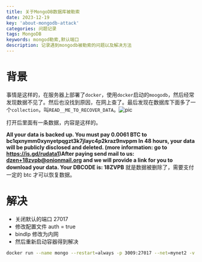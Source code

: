 ```yaml
---
title: 关于MongoDB数据库被勒索
date: 2023-12-19
key: 'about-mongodb-attack'
categories: 问题记录
tags: MongoDB
keywords: mongod勒索,默认端口
description: 记录遇到mongodb被勒索的问题以及解决方法
---
```


# 背景

事情是这样的，在服务器上部署了`docker`，使用`docker`启动的`moogodb`，然后经常发现数据不见了。然后也没找到原因，在网上查了。最后发现在数据库下面多了一个`collection`，叫`READ__ME_TO_RECOVER_DATA`。![pic](https://blog-offical-1302483222.cos.ap-guangzhou.myqcloud.com/mx_screencap_20240716_141146.png)

打开后里面有一条数据，内容是这样的。

**All your data is backed up. You must pay 0.0061 BTC to bc1qxnymm0xynyetpqgzt3k7jlayc4p2kraz9nvppm In 48 hours, your data will be publicly disclosed and deleted. (more information: go to https://is.gd/rudata1)After paying send mail to us: dzen+18zvpb@onionmail.org and we will provide a link for you to download your data. Your DBCODE is: 18ZVPB** 就是数据被删除了，需要支付一定的 btc 才可以恢复数据。

# 解决

- 关闭默认的端口 27017
- 修改配置文件 auth = true
- bindIp 修改为内网
- 然后重新启动容器得到解决

```bash
docker run --name mongo --restart=always -p 3009:27017 --net=mynet2 -v /data/mdb:/data/db -v /data/backup/mongodb:/data/backup -v /data/mdblog:/data/log -v /data/mongo_conf:/data/conf -d mongo
```
